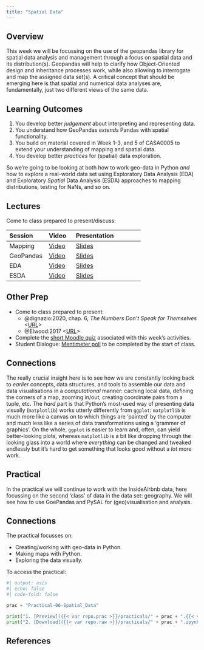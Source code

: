 ```yaml
---
title: "Spatial Data"
---
```


## Overview

This week we will be focussing on the use of the geopandas library for spatial data analysis and management through a focus on spatial data and its distribution(s). Geopandas will help to clarify how Object-Oriented design and inheritance processes work, while also allowing to interrogate and map the assigned data set(s). A critical concept that should be emerging here is that spatial and numerical data analyses are, fundamentally, just two different views of the same data. 

::: {.callout-important}
## Learning Outcomes

1. You develop better *judgement* about interpreting and representing data.
2. You understand how GeoPandas *extends* Pandas with spatial functionality.
3. You build on material covered in Week 1-3, and 5 of CASA0005 to extend your understanding of mapping and spatial data.
4. You develop better *practices* for (spatial) data exploration.
::: 

So we're going to be looking at both how to work geo-data in Python *and* how to explore a real-world data set using Exploratory Data Analysis (EDA) and Exploratory *Spatial* Data Analysis (ESDA) approaches to mapping distributions, testing for NaNs, and so on.

## Lectures

Come to class prepared to present/discuss:

| Session | Video | Presentation | 
| :------ | :---- | :----------- | 
| Mapping | [Video]({{< var vids.mapping >}}) | [Slides](../lectures/6.1-Mapping.qmd) | 
| GeoPandas | [Video]({{< var vids.geopandas >}}) | [Slides](../lectures/6.2-Geopandas.qmd) | 
| EDA | [Video]({{< var vids.eda >}}) |[Slides](../lectures/6.3-EDA.qmd) | 
| ESDA | [Video]({{< var vids.esda >}}) | [Slides](../lectures/6.4-ESDA.qmd) | 

## Other Prep

- Come to class prepared to present:
  - @dignazio:2020, chap. 6, *The Numbers Don't Speak for Themselves* <[URL](https://ucl.primo.exlibrisgroup.com/discovery/fulldisplay?docid=alma9931206723604761&context=L&vid=44UCL_INST:UCL_VU2&lang=en&search_scope=UCLLibraryCatalogue&adaptor=Local%20Search%20Engine&isFrbr=true&tab=UCLLibraryCatalogue&query=any,contains,D%5C%27Ignazio%20Data%20Feminism&sortby=date_d&facet=frbrgroupid,include,9041340239229546206&offset=0)> 
  - @Elwood:2017 <[URL](https://doi.org/10.1080/13658816.2017.1334892)>
- Complete the [short Moodle quiz]({{< var quiz.week6 >}}) associated with this week's activities.
- Student Dialogue: [Mentimeter poll](https://moodle.ucl.ac.uk/mod/url/view.php?id=4389751&forceview=1) to be completed by the start of class.

::: {.callout-tip}
## Connections

The really crucial insight here is to see how we are constantly looking back to *earlier* concepts, data structures, and tools to assemble our data and data visualisations in a *computational* manner: caching local data, defining the corners of a map, zooming in/out, creating coordinate pairs from a tuple, etc. The *hard* part is that Python's most-used way of presenting data visually (`matplotlib`) works utterly differently from `ggplot`: `matplotlib` is much more like a canvas on to which things are 'painted' by the computer and much less like a series of data transformations using a 'grammer of graphics'. On the whole, `ggplot` is easier to learn and, often, can yield better-looking plots, whereas `matplotlib` is a bit like dropping through the looking glass into a world where *everything* can be changed and tweaked endlessly but it's hard to get something that looks good without a *lot* more work.

:::

## Practical

In the practical we will continue to work with the InsideAirbnb data, here focussing on the second 'class' of data in the data set: geography. We will see how to use GoePandas and PySAL for (geo)visualisation and analysis.

::: {.callout-tip}
## Connections

The practical focusses on:

- Creating/working with geo-data in Python.
- Making maps with Python.
- Exploring the data visually.
:::

To access the practical:

```python
#| output: asis
#| echo: false
#| code-fold: false

prac = "Practical-06-Spatial_Data"

print("1. [Preview]({{< var repo.prac >}}/practicals/" + prac + ".{{< var repo.ext >}})")
print("2. [Download]({{< var repo.raw >}}/practicals/" + prac + ".ipynb)")

```

## References 
